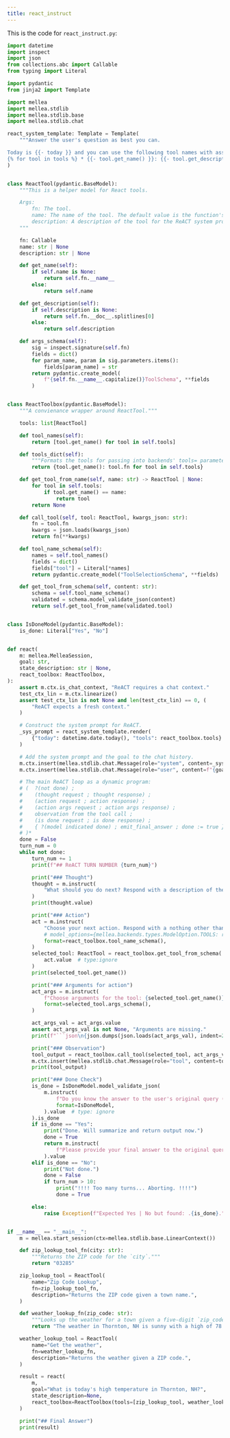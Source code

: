 ```yaml
---
title: react_instruct
---
```


This is the code for `react_instruct.py`:
<CodeGroup>

```python Python
import datetime
import inspect
import json
from collections.abc import Callable
from typing import Literal

import pydantic
from jinja2 import Template

import mellea
import mellea.stdlib
import mellea.stdlib.base
import mellea.stdlib.chat

react_system_template: Template = Template(
    """Answer the user's question as best you can.

Today is {{- today }} and you can use the following tool names with associated descriptions:
{% for tool in tools %} * {{- tool.get_name() }}: {{- tool.get_description()}}{% endfor %}"""
)


class ReactTool(pydantic.BaseModel):
    """This is a helper model for React tools.

    Args:
        fn: The tool.
        name: The name of the tool. The default value is the function's name.
        description: A description of the tool for the ReACT system prompt. The default value is the first line of the function's docstring.
    """

    fn: Callable
    name: str | None
    description: str | None

    def get_name(self):
        if self.name is None:
            return self.fn.__name__
        else:
            return self.name

    def get_description(self):
        if self.description is None:
            return self.fn.__doc__.splitlines[0]
        else:
            return self.description

    def args_schema(self):
        sig = inspect.signature(self.fn)
        fields = dict()
        for param_name, param in sig.parameters.items():
            fields[param_name] = str
        return pydantic.create_model(
            f"{self.fn.__name__.capitalize()}ToolSchema", **fields
        )


class ReactToolbox(pydantic.BaseModel):
    """A convienance wrapper around ReactTool."""

    tools: list[ReactTool]

    def tool_names(self):
        return [tool.get_name() for tool in self.tools]

    def tools_dict(self):
        """Formats the tools for passing into backends' tools= parameter."""
        return {tool.get_name(): tool.fn for tool in self.tools}

    def get_tool_from_name(self, name: str) -> ReactTool | None:
        for tool in self.tools:
            if tool.get_name() == name:
                return tool
        return None

    def call_tool(self, tool: ReactTool, kwargs_json: str):
        fn = tool.fn
        kwargs = json.loads(kwargs_json)
        return fn(**kwargs)

    def tool_name_schema(self):
        names = self.tool_names()
        fields = dict()
        fields["tool"] = Literal[*names]
        return pydantic.create_model("ToolSelectionSchema", **fields)

    def get_tool_from_schema(self, content: str):
        schema = self.tool_name_schema()
        validated = schema.model_validate_json(content)
        return self.get_tool_from_name(validated.tool)


class IsDoneModel(pydantic.BaseModel):
    is_done: Literal["Yes", "No"]


def react(
    m: mellea.MelleaSession,
    goal: str,
    state_description: str | None,
    react_toolbox: ReactToolbox,
):
    assert m.ctx.is_chat_context, "ReACT requires a chat context."
    test_ctx_lin = m.ctx.linearize()
    assert test_ctx_lin is not None and len(test_ctx_lin) == 0, (
        "ReACT expects a fresh context."
    )

    # Construct the system prompt for ReACT.
    _sys_prompt = react_system_template.render(
        {"today": datetime.date.today(), "tools": react_toolbox.tools}
    )

    # Add the system prompt and the goal to the chat history.
    m.ctx.insert(mellea.stdlib.chat.Message(role="system", content=_sys_prompt))
    m.ctx.insert(mellea.stdlib.chat.Message(role="user", content=f"{goal}"))

    # The main ReACT loop as a dynamic program:
    # (  ?(not done) ;
    #    (thought request ; thought response) ;
    #    (action request ; action response) ;
    #    (action args request ; action args response) ;
    #    observation from the tool call ;
    #    (is done request ; is done response) ;
    #    { ?(model indicated done) ; emit_final_answer ; done := true }
    # )*
    done = False
    turn_num = 0
    while not done:
        turn_num += 1
        print(f"## ReACT TURN NUMBER {turn_num}")

        print("### Thought")
        thought = m.instruct(
            "What should you do next? Respond with a description of the next piece of information you need or the next action you need to take."
        )
        print(thought.value)

        print("### Action")
        act = m.instruct(
            "Choose your next action. Respond with a nothing other than a tool name.",
            # model_options={mellea.backends.types.ModelOption.TOOLS: react_toolbox.tools_dict()},
            format=react_toolbox.tool_name_schema(),
        )
        selected_tool: ReactTool = react_toolbox.get_tool_from_schema(
            act.value  # type:ignore
        )
        print(selected_tool.get_name())

        print("### Arguments for action")
        act_args = m.instruct(
            f"Choose arguments for the tool: {selected_tool.get_name()}. Respond using JSON and include only the tool arguments in your response.",
            format=selected_tool.args_schema(),
        )

        act_args_val = act_args.value
        assert act_args_val is not None, "Arguments are missing."
        print(f"```json\n{json.dumps(json.loads(act_args_val), indent=2)}\n```")

        print("### Observation")
        tool_output = react_toolbox.call_tool(selected_tool, act_args_val)
        m.ctx.insert(mellea.stdlib.chat.Message(role="tool", content=tool_output))
        print(tool_output)

        print("### Done Check")
        is_done = IsDoneModel.model_validate_json(
            m.instruct(
                f"Do you know the answer to the user's original query ({goal})? If so, respond with Yes. If you need to take more actions, then respond No.",
                format=IsDoneModel,
            ).value  # type: ignore
        ).is_done
        if is_done == "Yes":
            print("Done. Will summarize and return output now.")
            done = True
            return m.instruct(
                f"Please provide your final answer to the original query ({goal})."
            ).value
        elif is_done == "No":
            print("Not done.")
            done = False
            if turn_num > 10:
                print("!!!! Too many turns... Aborting. !!!!")
                done = True

        else:
            raise Exception(f"Expected Yes | No but found: .{is_done}.")


if __name__ == "__main__":
    m = mellea.start_session(ctx=mellea.stdlib.base.LinearContext())

    def zip_lookup_tool_fn(city: str):
        """Returns the ZIP code for the `city`."""
        return "03285"

    zip_lookup_tool = ReactTool(
        name="Zip Code Lookup",
        fn=zip_lookup_tool_fn,
        description="Returns the ZIP code given a town name.",
    )

    def weather_lookup_fn(zip_code: str):
        """Looks up the weather for a town given a five-digit `zip_code`."""
        return "The weather in Thornton, NH is sunny with a high of 78 and a low of 52. Scattered showers are possible in the afternoon."

    weather_lookup_tool = ReactTool(
        name="Get the weather",
        fn=weather_lookup_fn,
        description="Returns the weather given a ZIP code.",
    )

    result = react(
        m,
        goal="What is today's high temperature in Thornton, NH?",
        state_description=None,
        react_toolbox=ReactToolbox(tools=[zip_lookup_tool, weather_lookup_tool]),
    )

    print("## Final Answer")
    print(result)

```
</CodeGroup>
